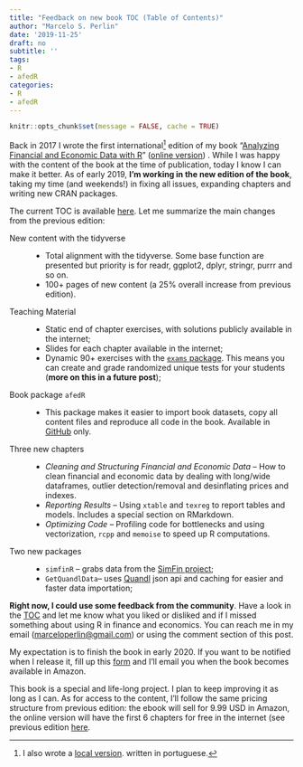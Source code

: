 ```yaml
---
title: "Feedback on new book TOC (Table of Contents)"
author: "Marcelo S. Perlin"
date: '2019-11-25'
draft: no
subtitle: ''
tags:
- R
- afedR
categories:
- R
- afedR
---
```


```r
knitr::opts_chunk$set(message = FALSE, cache = TRUE)
```

Back in 2017 I wrote the first international^[I also wrote a [local version](https://www.msperlin.com/padfeR/). written in portuguese.] edition of my book "[Analyzing Financial and Economic Data with R](https://www.msperlin.com/publication/2017_book-pafdr-en/)" ([online version](https://www.msperlin.com/pafdR/)) . While I was happy with the content of the book at the time of publication, today I know I can make it better. As of early 2019, **I'm working in the new edition of the book**, taking my time (and weekends!) in fixing all issues, expanding chapters and writing new CRAN packages. 

The current TOC is available [here](https://www.msperlin.com/files/afedr-files/afedR-TOC-2019-11-25.pdf). Let me summarize the main changes from the previous edition:

New content with the tidyverse
: - Total alignment with the tidyverse. Some base function are presented but priority is for readr, ggplot2, dplyr, stringr, purrr and so on.
- 100+ pages of new content (a 25% overall increase from previous edition).

Teaching Material
: - Static end of chapter exercises, with solutions publicly available in the internet; 
- Slides for each chapter available in the internet;
- Dynamic 90+ exercises with the [`exams` package](http://www.r-exams.org/). This means you can create and grade randomized unique tests for your students (**more on this in a future post**);

Book package `afedR`
: - This package makes it easier to import book datasets, copy all content files and reproduce all code in the book. Available in [GitHub](https://github.com/msperlin/afedR) only. 

Three new chapters
: - _Cleaning and Structuring Financial and Economic Data_ -- How to clean financial and economic data by dealing with long/wide dataframes, outlier detection/removal and desinflating prices and indexes.
- _Reporting Results_ -- Using `xtable` and `texreg` to report tables and models. Includes a special section on RMarkdown.
- _Optimizing Code_ -- Profiling code for bottlenecks and using vectorization, `rcpp` and `memoise` to speed up R computations.

Two new packages
: - `simfinR` -- grabs data from the [SimFin project](https://simfin.com/);
- `GetQuandlData`-- uses [Quandl](https://www.quandl.com/) json api and caching for easier and faster data importation;

**Right now, I could use some feedback from the community**. Have a look in the [TOC](https://www.msperlin.com/files/afedr-files/afedR-TOC-2019-11-25.pdf) and let me know what you liked or disliked and if I missed something about using R in finance and economics.  You can reach me in my email ([marceloperlin@gmail.com](emailto:marceloperlin@gmail.com)) or using the comment section of this post.

My expectation is to finish the book in early 2020. If you want to be notified when I release it, fill up this [form](https://forms.gle/3x3mj2zzXqcqmT6x9) and I'll email you when the book becomes available in Amazon.

This book is a special and life-long project. I plan to keep improving it as long as I can. As for access to the content, I'll follow the same pricing structure from previous edition: the ebook will sell for 9.99 USD in Amazon, the online version will have the first 6 chapters for free in the internet (see previous edition [here](https://www.msperlin.com/pafdR/).


